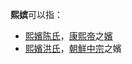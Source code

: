 '''熙嫔'''可以指：
* [[熙嬪陈氏|熙嬪陈氏]]，[[康熙帝|康熙帝]]之[[嬪|嬪]]
* [[熙嬪洪氏|熙嬪洪氏]]，[[朝鮮中宗|朝鮮中宗]]之嬪
{{Disambiguation|X|Cat=嫔消歧义}}